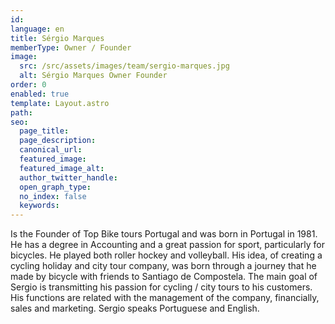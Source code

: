 ```yaml
---
id:
language: en
title: Sérgio Marques
memberType: Owner / Founder
image:
  src: /src/assets/images/team/sergio-marques.jpg
  alt: Sérgio Marques Owner Founder
order: 0
enabled: true
template: Layout.astro
path:
seo:
  page_title:
  page_description:
  canonical_url:
  featured_image:
  featured_image_alt:
  author_twitter_handle:
  open_graph_type:
  no_index: false
  keywords:
---
```


Is the Founder of Top Bike tours Portugal and was born in Portugal in 1981. He
has a degree in Accounting and a great passion for sport, particularly for
bicycles. He played both roller hockey and volleyball. His idea, of creating a
cycling holiday and city tour company, was born through a journey that he made
by bicycle with friends to Santiago de Compostela. The main goal of Sergio is
transmitting his passion for cycling / city tours to his customers. His
functions are related with the management of the company, financially, sales and
marketing. Sergio speaks Portuguese and English.

